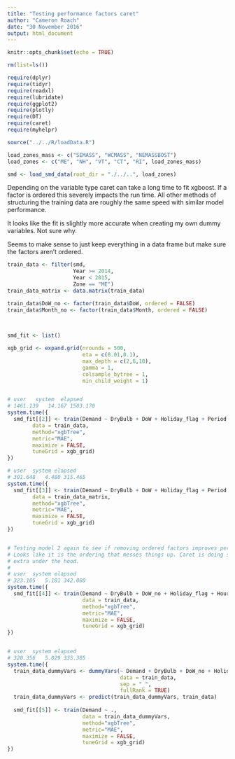 ```yaml
---
title: "Testing performance factors caret"
author: "Cameron Roach"
date: "30 November 2016"
output: html_document
---
```


```r
knitr::opts_chunk$set(echo = TRUE)

rm(list=ls())

require(dplyr)
require(tidyr)
require(readxl)
require(lubridate)
require(ggplot2)
require(plotly)
require(DT)
require(caret)
require(myhelpr)

source("../../R/loadData.R")

load_zones_mass <- c("SEMASS", "WCMASS", "NEMASSBOST")
load_zones <- c("ME", "NH", "VT", "CT", "RI", load_zones_mass)

smd <- load_smd_data(root_dir = "./../..", load_zones)
```

Depending on the variable type caret can take a long time to fit xgboost. If a factor is ordered this severely impacts the run time. All other methods of structuring the training data are roughly the same speed with similar model performance.

It looks like the fit is slightly more accurate when creating my own dummy variables. Not sure why.

Seems to make sense to just keep everything in a data frame but make sure the factors aren't ordered.

```r
train_data <- filter(smd,
                     Year >= 2014,
                     Year < 2015,
                     Zone == "ME")
train_data_matrix <- data.matrix(train_data)

train_data$DoW_no <- factor(train_data$DoW, ordered = FALSE)
train_data$Month_no <- factor(train_data$Month, ordered = FALSE)

  
  
smd_fit <- list()

xgb_grid <- expand.grid(nrounds = 500,
                        eta = c(0.01,0.1),
                        max_depth = c(2,6,10),
                        gamma = 1,
                        colsample_bytree = 1,
                        min_child_weight = 1)


# user   system  elapsed 
# 1461.139   14.167 1503.170
system.time({
  smd_fit[[2]] <- train(Demand ~ DryBulb + DoW + Holiday_flag + Period + Month,
        data = train_data,
        method="xgbTree",
        metric="MAE",
        maximize = FALSE,
        tuneGrid = xgb_grid)
})

# user  system elapsed 
# 301.648   4.480 315.465 
system.time({
  smd_fit[[3]] <- train(Demand ~ DryBulb + DoW + Holiday_flag + Period + Month,
        data = train_data_matrix,
        method="xgbTree",
        metric="MAE",
        maximize = FALSE,
        tuneGrid = xgb_grid)
})


# Testing model 2 again to see if removing ordered factors improves performance 
# Looks like it is the ordering that messes things up. Caret is doing something
# extra under the hood.
# 
# user  system elapsed
# 323.105   5.181 342.080
system.time({
  smd_fit[[4]] <- train(Demand ~ DryBulb + DoW_no + Holiday_flag + Hour + Month_no,
                        data = train_data,
                        method="xgbTree",
                        metric="MAE",
                        maximize = FALSE,
                        tuneGrid = xgb_grid)
})


# user  system elapsed 
# 320.356   5.029 335.385
system.time({
  train_data_dummyVars <- dummyVars(~ Demand + DryBulb + DoW_no + Holiday_flag + Hour + Month_no,
                                    data = train_data,
                                    sep = "_",
                                    fullRank = TRUE)
  train_data_dummyVars <- predict(train_data_dummyVars, train_data)
  
  smd_fit[[5]] <- train(Demand ~ .,
                        data = train_data_dummyVars,
                        method="xgbTree",
                        metric="MAE",
                        maximize = FALSE,
                        tuneGrid = xgb_grid)
})

```

